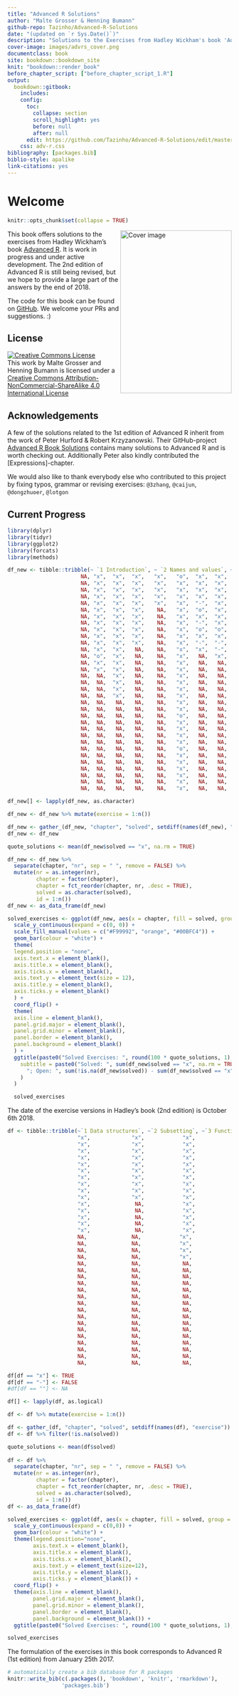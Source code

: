 ```yaml
---
title: "Advanced R Solutions"
author: "Malte Grosser & Henning Bumann"
github-repo: Tazinho/Advanced-R-Solutions
date: "(updated on `r Sys.Date()`)"
description: "Solutions to the Exercises from Hadley Wickham's book 'Advanced R'."
cover-image: images/advrs_cover.png
documentclass: book
site: bookdown::bookdown_site
knit: "bookdown::render_book"
before_chapter_script: ["before_chapter_script_1.R"]
output:
  bookdown::gitbook:
    includes:
    config:
      toc:
        collapse: section
        scroll_highlight: yes
        before: null
        after: null
      edit: https://github.com/Tazinho/Advanced-R-Solutions/edit/master/%s
    css: adv-r.css
bibliography: [packages.bib]
biblio-style: apalike
link-citations: yes
---
```


# Welcome {-}

```r
knitr::opts_chunk$set(collapse = TRUE)  
```

<img src="images/advrs_cover.png" width="250" height="366" align="right" alt="Cover image" />

This book offers solutions to the exercises from Hadley Wickham's book [Advanced R](https://adv-r.hadley.nz/). It is work in progress and under active development. The 2nd edition of Advanced R is still being revised, but we hope to provide a large part of the answers by the end of 2018.

The code for this book can be found on [GitHub](https://github.com/Tazinho/Advanced-R-Solutions.git). We welcome your PRs and suggestions. :)

## License {-}

<a rel="license" href="http://creativecommons.org/licenses/by-nc-sa/4.0/"><img alt="Creative Commons License" style="border-width:0" src="https://i.creativecommons.org/l/by-nc-sa/4.0/88x31.png" /></a><br />This work by Malte Grosser and Henning Bumann is licensed under a <a rel="license" href="http://creativecommons.org/licenses/by-nc-sa/4.0/">Creative Commons Attribution-NonCommercial-ShareAlike 4.0 International License</a>

## Acknowledgements {-}

A few of the solutions related to the 1st edition of Advanced R inherit from the work of Peter Hurford & Robert Krzyzanowski. Their GitHub-project [Advanced R Book Solutions](https://github.com/peterhurford/adv-r-book-solutions) contains many solutions to Advanced R and is worth checking out. Additionally Peter also kindly contributed the [Expressions]-chapter.

We would also like to thank everybody else who contributed to this project by fixing typos, grammar or revising exercises: `@3zhang`, `@caijun`, `@dongzhuoer`, `@lotgon`

## Current Progress {-}

```r
library(dplyr)
library(tidyr)
library(ggplot2)
library(forcats)
library(methods)

df_new <- tibble::tribble(~ `1 Introduction`, ~ `2 Names and values`, ~ `3 Vectors`, ~ `4 Subsetting`, ~ `5 Control flow`, ~ `6 Functions`, ~ `7 Environments`, ~ `8 Conditions`, ~ `9 Functionals`, ~ `10 Function factories`,  ~ `11 Function operators`, ~ `12 Base types`, ~ `13 S3`, ~`14 R6`, ~`15 S4`, ~ `16 Trade-offs`, ~`17 Expressions`, ~`18 Quasiquotation`, ~`19 Evaluation`, ~`20 Translating R code`, ~ `21 Performance`, ~ `22 Optimising code`, ~ `23 High performance functions with Rcpp`,
                       NA, "x",  "x",  "x",   "x",   "o",  "x",  "x",  "-",  "x",  "-",NA,   "o",    "-",  "x",NA,  "x",     "x",   "x",  "x",  "-",  "-",  "x",
                       NA, "x",  "x",  "x",   "x",   "x",  "x",  "x",  "x",  "x",  "-",NA,   "-",    "-",  "o",NA,  "x",     "x",   "o",  "o",  "x",  "-",  "x",
                       NA, "x",  "x",  "x",   "x",   "x",  "x",  "x",  "x",  "x",  "-",NA,   "x",     NA,  "x",NA,  "x",     "x",   "x",  "x",  "x",  "x",  "x",
                       NA, "x",  "x",  "x",   "x",   "x",  "x",  "x",  "x",  "x",  "-",NA,   "x",     NA,  "x",NA,  "x",     "x",   "-",  "x",  "-",  "x",  "x",
                       NA, "x",  "x",  "x",   "x",   "x",  "-",  "x",  "x",  "x",  "-",NA,   "x",     NA,  "x",NA,  "x",     "x",   "-",  "-",  "x",  "o",  "x",
                       NA, "x",  "x",  "x",    NA,   "x",  "o",  "x",  "x",  "x",   NA,NA,   "x",     NA,  "x",NA,  "x",     "x",   "-",  "-",  "-",  "x",  "-",
                       NA, "x",  "x",  "x",    NA,   "x",  "x",  "x",  "x",  "-",   NA,NA,   "x",     NA,  "x",NA,  "x",     "-",   "x",   NA,  "-",  "x",  "x",
                       NA, "x",  "x",  "x",    NA,   "x",  "-",  "x",  "x",  "x",   NA,NA,   "x",     NA,   NA,NA,  "x",     "x",   "-",   NA,  "-",  "x",  "x",
                       NA, "x",  "x",  "x",    NA,   "x",  "o",  "o",  "x",  "-",   NA,NA,   "-",     NA,   NA,NA,  "-",     "x",   "-",   NA,  "-",  "x",  "x",
                       NA, "x",  "x",  "x",    NA,   "x",  "x",  "x",  "x",  "x",   NA,NA,   "-",     NA,   NA,NA,  "x",     "-",   "-",   NA,  "-",  "-",  "-",
                       NA, "x",  "x",  "x",    NA,   "x",  "-",  "-",  "x",  "-",   NA,NA,   "x",     NA,   NA,NA,  "x",     "x",   "-",   NA,  "-",  "x",   NA,
                       NA, "x",  "x",   NA,    NA,   "x",  "x",  "-",  "x",  "x",   NA,NA,   "x",     NA,   NA,NA,  "x",     "x",   "-",   NA,   NA,  "x",   NA,
                       NA, "o",  "x",   NA,    NA,   "x",   NA,  "x",  "x",  "-",   NA,NA,   "-",     NA,   NA,NA,  "x",     "x",   "-",   NA,   NA,  "-",   NA,
                       NA, "x",  "x",   NA,    NA,   "x",   NA,   NA,  "x",   NA,   NA,NA,   "x",     NA,   NA,NA,  "x",     "x",   "-",   NA,   NA,  "x",   NA,
                       NA, "x",  "x",   NA,    NA,   "x",   NA,   NA,  "x",   NA,   NA,NA,   "-",     NA,   NA,NA,  "x",     "-",   "-",   NA,   NA,  "x",   NA,
                       NA,  NA,  "x",   NA,    NA,   "x",   NA,   NA,  "x",   NA,   NA,NA,   "x",     NA,   NA,NA,  "x",     "x",   "-",   NA,   NA,  "x",   NA,
                       NA,  NA,  "x",   NA,    NA,   "x",   NA,   NA,  "x",   NA,   NA,NA,   "o",     NA,   NA,NA,  "x",     "x",   "-",   NA,   NA,  "x",   NA,
                       NA,  NA,  "x",   NA,    NA,   "x",   NA,   NA,  "x",   NA,   NA,NA,   "o",     NA,   NA,NA,  "x",     "-",   "-",   NA,   NA,   NA,   NA,
                       NA,  NA,  "x",   NA,    NA,   "x",   NA,   NA,  "-",   NA,   NA,NA,   "-",     NA,   NA,NA,  "x",     "x",   "-",   NA,   NA,   NA,   NA,
                       NA,  NA,   NA,   NA,    NA,   "x",   NA,   NA,   NA,   NA,   NA,NA,   "x",     NA,   NA,NA,  "-",      NA,   "-",   NA,   NA,   NA,   NA,
                       NA,  NA,   NA,   NA,    NA,   "x",   NA,   NA,   NA,   NA,   NA,NA,   "o",     NA,   NA,NA,  "-",      NA,   "-",   NA,   NA,   NA,   NA,
                       NA,  NA,   NA,   NA,    NA,   "o",   NA,   NA,   NA,   NA,   NA,NA,   "-",     NA,   NA,NA,  "x",      NA,   "-",   NA,   NA,   NA,   NA,
                       NA,  NA,   NA,   NA,    NA,   "x",   NA,   NA,   NA,   NA,   NA,NA,   "x",     NA,   NA,NA,  "x",      NA,   "-",   NA,   NA,   NA,   NA,
                       NA,  NA,   NA,   NA,    NA,   "x",   NA,   NA,   NA,   NA,   NA,NA,   "x",     NA,   NA,NA,  "x",      NA,    NA,   NA,   NA,   NA,   NA,
                       NA,  NA,   NA,   NA,    NA,   "x",   NA,   NA,   NA,   NA,   NA,NA,    NA,     NA,   NA,NA,  "x",      NA,    NA,   NA,   NA,   NA,   NA,
                       NA,  NA,   NA,   NA,    NA,   "x",   NA,   NA,   NA,   NA,   NA,NA,    NA,     NA,   NA,NA,   NA,      NA,    NA,   NA,   NA,   NA,   NA,
                       NA,  NA,   NA,   NA,    NA,   "o",   NA,   NA,   NA,   NA,   NA,NA,    NA,     NA,   NA,NA,   NA,      NA,    NA,   NA,   NA,   NA,   NA,
                       NA,  NA,   NA,   NA,    NA,   "x",   NA,   NA,   NA,   NA,   NA,NA,    NA,     NA,   NA,NA,   NA,      NA,    NA,   NA,   NA,   NA,   NA,
                       NA,  NA,   NA,   NA,    NA,   "x",   NA,   NA,   NA,   NA,   NA,NA,    NA,     NA,   NA,NA,   NA,      NA,    NA,   NA,   NA,   NA,   NA,
                       NA,  NA,   NA,   NA,    NA,   "x",   NA,   NA,   NA,   NA,   NA,NA,    NA,     NA,   NA,NA,   NA,      NA,    NA,   NA,   NA,   NA,   NA,
                       NA,  NA,   NA,   NA,    NA,   "x",   NA,   NA,   NA,   NA,   NA,NA,    NA,     NA,   NA,NA,   NA,      NA,    NA,   NA,   NA,   NA,   NA,
                       NA,  NA,   NA,   NA,    NA,   "x",   NA,   NA,   NA,   NA,   NA,NA,    NA,     NA,   NA,NA,   NA,      NA,    NA,   NA,   NA,   NA,   NA,
                       NA,  NA,   NA,   NA,    NA,   "x",   NA,   NA,   NA,   NA,   NA,NA,    NA,     NA,   NA,NA,   NA,      NA,    NA,   NA,   NA,   NA,   NA)    

df_new[] <- lapply(df_new, as.character)

df_new <- df_new %>% mutate(exercise = 1:n())

df_new <- gather_(df_new, "chapter", "solved", setdiff(names(df_new), "exercise"))
df_new <- df_new

quote_solutions <- mean(df_new$solved == "x", na.rm = TRUE)

df_new <- df_new %>%
  separate(chapter, "nr", sep = " ", remove = FALSE) %>% 
  mutate(nr = as.integer(nr), 
         chapter = factor(chapter),
         chapter = fct_reorder(chapter, nr, .desc = TRUE),
         solved = as.character(solved),
         id = 1:n())
df_new <- as_data_frame(df_new)

solved_exercises <- ggplot(df_new, aes(x = chapter, fill = solved, group = -id)) +
  scale_y_continuous(expand = c(0, 0)) +
  scale_fill_manual(values = c("#F99992", "orange", "#00BFC4")) +
  geom_bar(colour = "white") +
  theme(
  legend.position = "none",
  axis.text.x = element_blank(),
  axis.title.x = element_blank(),
  axis.ticks.x = element_blank(),
  axis.text.y = element_text(size = 12),
  axis.title.y = element_blank(),
  axis.ticks.y = element_blank()
  ) +
  coord_flip() +
  theme(
  axis.line = element_blank(),
  panel.grid.major = element_blank(),
  panel.grid.minor = element_blank(),
  panel.border = element_blank(),
  panel.background = element_blank()
  ) +
  ggtitle(paste0("Solved Exercises: ", round(100 * quote_solutions, 1), "% (2nd Edition)"),
    subtitle = paste0("Solved: ", sum(df_new$solved == "x", na.rm = TRUE),
      "; Open: ", sum(!is.na(df_new$solved)) - sum(df_new$solved == "x", na.rm = TRUE)
    )
  )

  solved_exercises
```

The date of the exercise versions in Hadley’s book (2nd edition) is October 6th 2018.

```r
df <- tibble::tribble(~`1 Data structures`, ~`2 Subsetting`, ~`3 Functions`, ~`4 OO field guide`, ~`5 Environments`, ~`6 Exceptions and debugging`, ~`7 Functional programming`, ~`8 Functionals`, ~`9 Function operators`, ~`10 Non standard evaluation`, ~`11 Expressions`, ~`12 Domain specific languages`, ~`13 Performance`, ~`14 Profiling`, ~`15 Memory`, ~`16 Rcpp`,
                      "x",             "x",            "x",                 "x",               "x",                           "-",                         "x",              "x",                     "x",                           "x",               "x",                             "-",               "-",             "x",          "x",        "x",
                      "x",             "x",            "x",                 "x",               "x",                           "x",                         "x",              "x",                     "x",                           "x",               "x",                             "-",               "x",             "x",          "x",        "x",                                                                      
                      "x",             "x",            "x",                 "x",               "x",                           "x",                         "x",              "x",                     "x",                           "x",               "x",                             "-",               "x",             "-",          "x",        "x",                                   
                      "x",             "x",            "x",                 "x",               "x",                            NA,                         "-",              "x",                     "x",                           "x",               "x",                             "-",               "-",             "x",          "x",        "x",                                   
                      "x",             "x",            "x",                 "x",               "x",                            NA,                         "x",              "x",                     "x",                           "x",               "x",                             "-",               "x",             "x",          "-",        "x",                                   
                      "x",             "x",            "x",                 "x",               "x",                            NA,                         "x",              "x",                     "-",                           "x",               "x",                             "-",               "-",             "x",          "-",        "-",                                   
                      "x",             "x",            "x",                 "x",               "x",                            NA,                         "x",              "x",                     "x",                           "x",               "x",                             "-",               "-",             "x",          "-",        "x",                                   
                      "x",             "x",            "x",                 "x",               "x",                            NA,                         "x",              "x",                     "x",                           "x",               "x",                              NA,               "-",             "-",          "-",        "x",                                   
                      "x",             "x",            "x",                 "-",               "x",                            NA,                         "x",              "x",                     "x",                           "x",               "x",                              NA,               "-",             "x",          "-",        "x",                                   
                      "x",             "x",            "x",                 "x",               "x",                            NA,                         "x",              "x",                     "x",                           "x",               "x",                              NA,               "-",             "x",           NA,        "-",                                   
                      "x",              NA,            "x",                 "x",               "x",                            NA,                         "x",              "x",                     "-",                           "x",               "x",                              NA,               "-",             "-",           NA,         NA,                                   
                      "x",              NA,            "x",                  NA,               "x",                            NA,                         "x",              "-",                     "-",                           "x",               "-",                              NA,                NA,             "x",           NA,         NA,                                   
                      "x",              NA,            "x",                  NA,               "x",                            NA,                         "-",              "x",                     "x",                           "x",               "x",                              NA,                NA,             "x",           NA,         NA,                                   
                      "x",              NA,            "x",                  NA,               "x",                            NA,                         "-",              "x",                     "-",                           "x",               "x",                              NA,                NA,             "x",           NA,         NA,                                   
                      "x",              NA,            "x",                  NA,               "x",                            NA,                          NA,              "x",                     "x",                           "x",               "x",                              NA,                NA,             "x",           NA,         NA,                                   
                      NA,              NA,            "x",                  NA,                NA,                            NA,                          NA,              "x",                     "x",                           "x",               "x",                              NA,                NA,              NA,           NA,         NA,                                   
                      NA,              NA,            "x",                  NA,                NA,                            NA,                          NA,              "x",                     "x",                           "x",               "-",                              NA,                NA,              NA,           NA,         NA,                                   
                      NA,              NA,            "x",                  NA,                NA,                            NA,                          NA,              "x",                     "-",                           "x",               "-",                              NA,                NA,              NA,           NA,         NA,                                   
                      NA,              NA,            "x",                  NA,                NA,                            NA,                          NA,              "x",                     "x",                           "x",               "x",                              NA,                NA,              NA,           NA,         NA,                                   
                      NA,              NA,             NA,                  NA,                NA,                            NA,                          NA,              "x",                      NA,                           "x",               "-",                              NA,                NA,              NA,           NA,         NA,                                   
                      NA,              NA,             NA,                  NA,                NA,                            NA,                          NA,              "x",                      NA,                           "x",               "x",                              NA,                NA,              NA,           NA,         NA,                                   
                      NA,              NA,             NA,                  NA,                NA,                            NA,                          NA,              "x",                      NA,                           "x",               "x",                              NA,                NA,              NA,           NA,         NA,                                   
                      NA,              NA,             NA,                  NA,                NA,                            NA,                          NA,              "-",                      NA,                           "x",               "x",                              NA,                NA,              NA,           NA,         NA,                                   
                      NA,              NA,             NA,                  NA,                NA,                            NA,                          NA,              "x",                      NA,                           "x",               "x",                              NA,                NA,              NA,           NA,         NA,                                   
                      NA,              NA,             NA,                  NA,                NA,                            NA,                          NA,              "x",                      NA,                           "x",               "x",                              NA,                NA,              NA,           NA,         NA,                                   
                      NA,              NA,             NA,                  NA,                NA,                            NA,                          NA,              "x",                      NA,                            NA,               "-",                              NA,                NA,              NA,           NA,         NA,                                   
                      NA,              NA,             NA,                  NA,                NA,                            NA,                          NA,               NA,                      NA,                            NA,               "x",                              NA,                NA,              NA,           NA,         NA,                                   
                      NA,              NA,             NA,                  NA,                NA,                            NA,                          NA,               NA,                      NA,                            NA,               "x",                              NA,                NA,              NA,           NA,         NA,                                   
                      NA,              NA,             NA,                  NA,                NA,                            NA,                          NA,               NA,                      NA,                            NA,               "x",                              NA,                NA,              NA,           NA,         NA,                                   
                      NA,              NA,             NA,                  NA,                NA,                            NA,                          NA,               NA,                      NA,                            NA,               "-",                              NA,                NA,              NA,           NA,         NA,                                   
                      NA,              NA,             NA,                  NA,                NA,                            NA,                          NA,               NA,                      NA,                            NA,               "x",                              NA,                NA,              NA,           NA,         NA,                                   
                      NA,              NA,             NA,                  NA,                NA,                            NA,                          NA,               NA,                      NA,                            NA,               "x",                              NA,                NA,              NA,           NA,         NA,                                   
                      NA,              NA,             NA,                  NA,                NA,                            NA,                          NA,               NA,                      NA,                            NA,               "-",                              NA,                NA,              NA,           NA,         NA,                                   
                      NA,              NA,             NA,                  NA,                NA,                            NA,                          NA,               NA,                      NA,                            NA,               "x",                              NA,                NA,              NA,           NA,         NA,                                   
                      NA,              NA,             NA,                  NA,                NA,                            NA,                          NA,               NA,                      NA,                            NA,               "x",                              NA,                NA,              NA,           NA,         NA)

df[df == "x"] <- TRUE
df[df == "-"] <- FALSE
#df[df == ""] <- NA 

df[] <- lapply(df, as.logical)

df <- df %>% mutate(exercise = 1:n())

df <- gather_(df, "chapter", "solved", setdiff(names(df), "exercise"))
df <- df %>% filter(!is.na(solved))

quote_solutions <- mean(df$solved)
  
df <- df %>% 
  separate(chapter, "nr", sep = " ", remove = FALSE) %>% 
  mutate(nr = as.integer(nr), 
         chapter = factor(chapter),
         chapter = fct_reorder(chapter, nr, .desc = TRUE),
         solved = as.character(solved),
         id = 1:n())
df <- as_data_frame(df)

solved_exercises <- ggplot(df, aes(x = chapter, fill = solved, group = -id)) +
  scale_y_continuous(expand = c(0,0)) +
  geom_bar(colour = "white") + 
  theme(legend.position="none",
        axis.text.x = element_blank(),
        axis.title.x = element_blank(),
        axis.ticks.x = element_blank(),
        axis.text.y = element_text(size=12),
        axis.title.y = element_blank(),
        axis.ticks.y = element_blank()) +
  coord_flip() +
  theme(axis.line = element_blank(),
        panel.grid.major = element_blank(),
        panel.grid.minor = element_blank(),
        panel.border = element_blank(),
        panel.background = element_blank()) +
  ggtitle(paste0("Solved Exercises: ", round(100 * quote_solutions, 1), "% (1st Edition)"))

solved_exercises
```

The formulation of the exercises in this book corresponds to Advanced R (1st edition) from January 25th 2017.

```r
# automatically create a bib database for R packages
knitr::write_bib(c(.packages(), 'bookdown', 'knitr', 'rmarkdown'),
                 'packages.bib')
```
